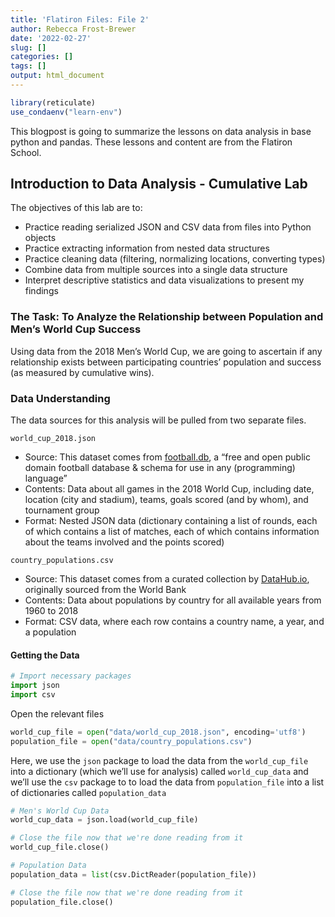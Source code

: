 ```yaml
---
title: 'Flatiron Files: File 2'
author: Rebecca Frost-Brewer
date: '2022-02-27'
slug: []
categories: []
tags: []
output: html_document
---
```


```r
library(reticulate)
use_condaenv("learn-env")
```


This blogpost is going to summarize the lessons on data analysis in base python and pandas. These lessons and content are from the Flatiron School.

## Introduction to Data Analysis - Cumulative Lab
The objectives of this lab are to:

- Practice reading serialized JSON and CSV data from files into Python objects
- Practice extracting information from nested data structures
- Practice cleaning data (filtering, normalizing locations, converting types)
- Combine data from multiple sources into a single data structure
- Interpret descriptive statistics and data visualizations to present my findings

### The Task: To Analyze the Relationship between Population and Men's World Cup Success
Using data from the 2018 Men's World Cup, we are going to ascertain if any relationship exists between participating countries' population and success (as measured by cumulative wins).

### Data Understanding

The data sources for this analysis will be pulled from two separate files.

`world_cup_2018.json`

- Source: This dataset comes from [football.db](http://openfootball.github.io/), a "free and open public domain football database & schema for use in any (programming) language"
- Contents: Data about all games in the 2018 World Cup, including date, location (city and stadium), teams, goals scored (and by whom), and tournament group
- Format: Nested JSON data (dictionary containing a list of rounds, each of which contains a list of matches, each of which contains information about the teams involved and the points scored)


`country_populations.csv`

- Source: This dataset comes from a curated collection by [DataHub.io](https://datahub.io/core/population), originally sourced from the World Bank
- Contents: Data about populations by country for all available years from 1960 to 2018
- Format: CSV data, where each row contains a country name, a year, and a population

#### Getting the Data
```python

# Import necessary packages
import json
import csv

```

Open the relevant files
```python

world_cup_file = open("data/world_cup_2018.json", encoding='utf8')
population_file = open("data/country_populations.csv")

```

Here, we use the `json` package to load the data from the `world_cup_file` into a dictionary (which we'll use for analysis) called `world_cup_data` and we'll use the `csv` package to to load the data from `population_file` into a list of dictionaries called `population_data`

```python

# Men's World Cup Data
world_cup_data = json.load(world_cup_file)

# Close the file now that we're done reading from it
world_cup_file.close()

# Population Data
population_data = list(csv.DictReader(population_file))

# Close the file now that we're done reading from it
population_file.close()

```






